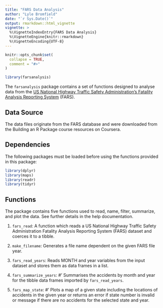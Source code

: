 ---
title: "FARS Data Analysis"
author: "Lyle Bromfield"
date: "`r Sys.Date()`"
output: rmarkdown::html_vignette
vignette: >
  %\VignetteIndexEntry{FARS Data Analysis}
  %\VignetteEngine{knitr::rmarkdown}
  %\VignetteEncoding{UTF-8}
---

```{r, include = FALSE}
knitr::opts_chunk$set(
  collapse = TRUE,
  comment = "#>"
)
```

```{r setup}
library(farsanalysis)
```

The `farsanalysis` package contains a set of functions designed to analyse data from the [US National Highway Traffic Safety Administration's Fatality Analysis Reporting System](https://www.nhtsa.gov) (FARS).

## Data Source

The data files originate from the FARS database and were downloaded from the Building an R Package course resources on Coursera.

## Dependencies

The following packages must be loaded before using the functions provided in this package:

```{r, echo=TRUE, include=TRUE}
library(dplyr)
library(maps)
library(readr)
library(tidyr)
```

## Functions

The package contains five functions used to read, name, filter, summarize, and plot the data. See further details in the help documentation.

1. `fars_read`: A function which reads a US National Highway Traffic Safety Administration Fatality Analysis Reporting System (FARS) dataset and coerces it to a tibble.

2. `make_filename`: Generates a file name dependent on the given FARS file year.

3. `fars_read_years`: Reads MONTH and year variables from the input dataset and stores them as data frames in a list.

4. `fars_summarize_years`: #' Summarises the accidents by month and year for the tibble data frames imported by `fars_read_years`.

5. `fars_map_state`: #' Plots a map of a given state including the locations of accidents in the given year or returns an error if state number is invalid or message if there are no accidents for the selected state and year.
